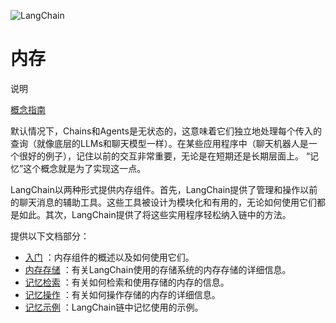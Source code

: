 

<Head>
  <script>
    {
      `(function() {
         var _hmt = _hmt || [];
(function() {
  var hm = document.createElement("script");
  hm.src = "https://hm.baidu.com/hm.js?e60fb290e204e04c5cb6f79b0ac1e697";
  var s = document.getElementsByTagName("script")[0]; 
  s.parentNode.insertBefore(hm, s);
})();
       })();`
    }
  </script>
</Head>

![LangChain](https://pica.zhimg.com/50/v2-56e8bbb52aa271012541c1fe1ceb11a2_r.gif)

内存
===================================================



说明



[概念指南](https://docs.langchain.com/docs/components/memory) 



默认情况下，Chains和Agents是无状态的，这意味着它们独立地处理每个传入的查询（就像底层的LLMs和聊天模型一样）。在某些应用程序中（聊天机器人是一个很好的例子），记住以前的交互非常重要，无论是在短期还是长期层面上。 “记忆”这个概念就是为了实现这一点。



LangChain以两种形式提供内存组件。首先，LangChain提供了管理和操作以前的聊天消息的辅助工具。这些工具被设计为模块化和有用的，无论如何使用它们都是如此。其次，LangChain提供了将这些实用程序轻松纳入链中的方法。



提供以下文档部分：



* [入门](./memory/getting_started) 
：内存组件的概述以及如何使用它们。
* [内存存储](./memory/storage) 
：有关LangChain使用的存储系统的内存存储的详细信息。
* [记忆检索](./memory/retrieval) 
：有关如何检索和使用存储的内存的信息。
* [记忆操作](./memory/manipulation) 
：有关如何操作存储的内存的详细信息。
* [记忆示例](./memory/examples) 
：LangChain链中记忆使用的示例。